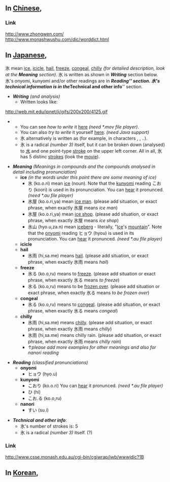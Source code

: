 == In [[Chinese]], ==

===Link===
http://www.zhongwen.com/
http://www.monashwushu.com/dic/worddict.html

== In [[Japanese]], ==

氷 mean [[ice]], [[icicle]], [[hail]], [[freeze]], [[congeal]], [[chilly]] ''(for detailed description, look at the '''Meaning''' section)''. 氷 is written as shown in '''''Writing''''' section below. 氷's onyomi, kunyomi and/or other readings are in '''''Reading''''' section. 氷's technical information is in the '''''Technical and other info''''' section.

*'''''Writing''''' ''(and analysis)''
**Written looks like:
http://web.mit.edu/jpnet/ji/gifs/200x200/4125.gif
**You can see ''how to write'' it [http://web.mit.edu/jpnet/ji/movies/4125.mov here] ''(need *.mov file player)''.
**You can also ''try to write'' it yourself [http://web.mit.edu/jpnet/ji/data/4125.html here]. ''(need Java support)''
**氷 alternatively is written as [[]] (for example, in characters [[]], [[]], ..).
**氷 is a radical ''(number 3)'' itself, but it can be broken down (analysed) to [[水]] and one point-type [[stroke]] on the upper left corner. All in all, 氷 has 5 distinc [[strokes]] (look the [http://web.mit.edu/jpnet/ji/movies/4125.mov movie]).

*'''''Meaning''''' ''(Meanings in compounds and the compounds analysed in detail including pronunciation)''
**'''ice''' ''(in the words under this point there are some meaning of ice)''
***氷 (ko.o.ri) mean [[ice]] (noun). Note that the [[kunyomi]] reading こおり (koori) is used in its pronunciation. You can [http://web.mit.edu/jpnet/ji/data/sound/koori.au hear] it pronunced. ''(need *.au file player)''
***氷屋 (ko.o.ri,ya) mean [[ice man]]. (please add situation, or exact phrase, when exactly 氷屋 means ''ice man'')
***氷屋 (ko.o.ri,ya) mean [[ice shop]]. (please add situation, or exact phrase, when exactly 氷屋 means ''ice shop'')
***氷山 (hyo.u,za.n) mean [[iceberg]] - literally, "[[Ice]]'s [[mountain]]". Note that the [[onyomi]] reading ヒョウ (hyou) is used in its pronunciation. You can [http://web.mit.edu/jpnet/ji/data/sound/hyouzan.au hear] it pronunced. ''(need *.au file player)''
**'''icicle'''
**'''hail'''
***氷雨 (hi,sa.me) means [[hail]]. (please add situation, or exact phrase, when exactly 氷雨 means ''hail'')
**'''freeze'''
***氷る (ko.o,ru) means to [[freeze]]. (please add situation or exact phrase, when exactly 氷る means ''to freeze'')
***氷る (ko.o,ru) means to be [[freeze over|frozen over]]. (please add situation or exact phrase, when exactly 氷る means ''to be frozen over'')
**'''congeal'''
***氷る (ko.o,ru) means to [[congeal]]. (please add situation, or exact phrase, when exactly 氷る means ''congeal'')
**'''chilly'''
***氷雨 (hi,sa.me) means [[chilly]]. (please add situation, or exact phrase, when exactly 氷雨 means ''chilly'')
***氷雨 (hi,sa.me) means chilly rain. (please add situation, or exact phrase, when exactly 氷雨 means ''chilly rain'')
***↑''please add more examples for other meanings and also for nanori reading''

*'''''Reading''''' ''(classified pronunciations)''
**'''onyomi'''
***ヒョウ (hyo.u)
**'''kunyomi'''
***こおり (ko.o.ri) You can [http://web.mit.edu/jpnet/ji/data/sound/koori.au hear] it pronunced. ''(need *.au file player)''
***ひ (hi)
***こお.る (ko.o,ru)
**'''nanori'''
***すい (su.i)

*'''''Technical and other info''''':
**氷's number of strokes is: 5
**氷 is a radical ''(number 3)'' itself. (?)

===Link===
http://www.csse.monash.edu.au/cgi-bin/cgiwrap/jwb/wwwjdic?1B

== In [[Korean]], ==